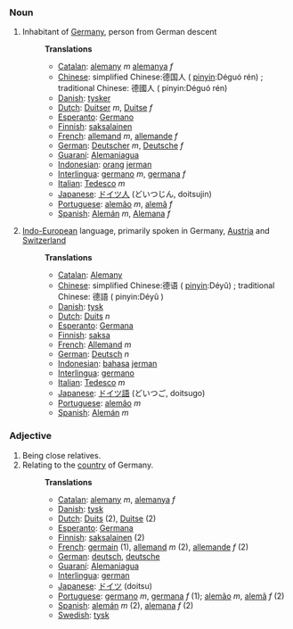 ===Noun===
#Inhabitant of [[Germany]], person from German descent
#:'''Translations'''
#:*[[Catalan]]: [[alemany]] ''m'' [[alemanya]] ''f''
#:*[[Chinese]]: simplified Chinese:德国人 ( [[pinyin]]:Déguó rén) ; traditional Chinese: 德國人 ( pinyin:Déguó rén) 
#:*[[Danish]]: [[tysker]]
#:*[[Dutch]]: [[Duitser]] ''m'', [[Duitse]] ''f''
#:*[[Esperanto]]: [[Germano]]
#:*[[Finnish]]: [[saksalainen]]
#:*[[French]]: [[allemand]] ''m'', [[allemande]] ''f''
#:*[[German]]: [[Deutscher]] ''m'', [[Deutsche]] ''f''
#:*[[Guaraní]]: [[Alemaniagua]]
#:*[[Indonesian]]: [[orang]] [[jerman]]
#:*[[Interlingua]]: [[germano]] ''m'', [[germana]] ''f''
#:*[[Italian]]: [[Tedesco]] ''m''
#:*[[Japanese]]: [[ドイツ人]] (どいつじん, doitsujin)
#:*[[Portuguese]]: [[alemão]] ''m'', [[alemã]] ''f''
#:*[[Spanish]]: [[Alemán]] ''m'', [[Alemana]] ''f''
#:
#[[Indo-European]] language, primarily spoken in Germany, [[Austria]] and [[Switzerland]]
#:'''Translations'''
#:*[[Catalan]]: [[Alemany]]
#:*[[Chinese]]: simplified Chinese:德语 ( [[pinyin]]:Déyǔ) ; traditional Chinese: 德語 ( pinyin:Déyǔ ) 
#:*[[Danish]]: [[tysk]]
#:*[[Dutch]]: [[Duits]] ''n''
#:*[[Esperanto]]: [[Germana]]
#:*[[Finnish]]: [[saksa]]
#:*[[French]]: [[Allemand]] ''m''
#:*[[German]]: [[Deutsch]] ''n''
#:*[[Indonesian]]: [[bahasa]] [[jerman]]
#:*[[Interlingua]]: [[germano]]
#:*[[Italian]]: [[Tedesco]] ''m''
#:*[[Japanese]]: [[ドイツ語]] (どいつご, doitsugo)
#:*[[Portuguese]]: [[alemão]] ''m''
#:*[[Spanish]]: [[Alemán]] ''m''

===Adjective===
#Being close relatives.
#Relating to the [[country]] of Germany.
#:'''Translations'''
#:*[[Catalan]]: [[alemany]] ''m'', [[alemanya]] ''f''
#:*[[Danish]]: [[tysk]]
#:*[[Dutch]]: [[Duits]] (2), [[Duitse]] (2)
#:*[[Esperanto]]: [[Germana]]
#:*[[Finnish]]: [[saksalainen]] (2)
#:*[[French]]: [[germain]] (1), [[allemand]] ''m'' (2), [[allemande]] ''f'' (2)
#:*[[German]]: [[deutsch]], [[deutsche]]
#:*[[Guaraní]]: [[Alemaniagua]]
#:*[[Interlingua]]: [[german]]
#:*[[Japanese]]: [[ドイツ]] (doitsu)
#:*[[Portuguese]]: [[germano]] ''m'', [[germana]] ''f'' (1); [[alemão]] ''m'', [[alemã]] ''f'' (2)
#:*[[Spanish]]: [[alemán]] ''m'' (2), [[alemana]] ''f'' (2)
#:*[[Swedish]]: [[tysk]]